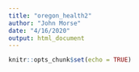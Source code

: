 ```yaml
---
title: "oregon_health2"
author: "John Morse"
date: "4/16/2020"
output: html_document
---
```


```r
knitr::opts_chunk$set(echo = TRUE)
```

